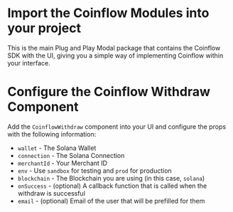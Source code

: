 
<Intro />
<Webpack5 />
<InstallSolana />
<SolanaWallet />
<InstallCoinflow/>

<ContentBlock filePath="src/App.tsx" highlight="1">

# Import the Coinflow Modules into your project

This is the main Plug and Play Modal package that contains the Coinflow SDK with the UI, giving you a simple way of implementing Coinflow within your interface.

</ContentBlock>

<ContentBlock filePath="src/App.tsx" highlight="31-39">

# Configure the Coinflow Withdraw Component

Add the `CoinflowWithdraw` component into your UI and configure the props with the following information:

- `wallet` - The Solana Wallet
- `connection` - The Solana Connection
- `merchantId` - Your Merchant ID
- `env` - Use `sandbox` for testing and `prod` for production
- `blockchain` - The Blockchain you are using (in this case, `solana`)
- `onSuccess` - (optional) A callback function that is called when the withdraw is successful
- `email` - (optional) Email of the user that will be prefilled for them

</ContentBlock>
